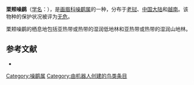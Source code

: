 {{Speciesbox
| name = 栗颊噪鹛
| image = 
| status = LC | status_system = IUCN3.1
| genus = Garrulax
| species = castanotis
| authority = {{link-en|威廉·罗伯特·奥格尔维-格兰特|William Robert Ogilvie-Grant|Ogilvie-Grant}}, 1899
| range_map = 
}}

'''栗颊噪鹛'''（[[学名|学名]]：{{lang|la|''Garrulax castanotis''}}），是[[画眉科|画眉科]][[噪鹛属|噪鹛属]]的一种，分布于[[老挝|老挝]]、[[中国大陆|中国大陆]]和[[越南|越南]]。该物种的保护状况被评为[[无危|无危]]。

栗颊噪鹛的栖息地包括亚热带或热带的湿润低地林和亚热带或热带的湿润山地林。

== 参考文献 ==
*{{cite web|url=http://www.birdlife.org/datazone/speciesfactsheet.php?id=32314&m=0|title=Garrulax castanotis|publisher=[[国际鸟盟|BirdLife.org]]|accessdate=2011-06-27|archive-date=2016-03-04|archive-url=https://web.archive.org/web/20160304215652/http://www.birdlife.org/datazone/speciesfactsheet.php?id=32314&m=0|dead-url=no}}
{{Taxonbar|from=Q5429005}}

[[Category:噪鹛属|Category:噪鹛属]]
[[Category:由机器人创建的鸟类条目|Category:由机器人创建的鸟类条目]]